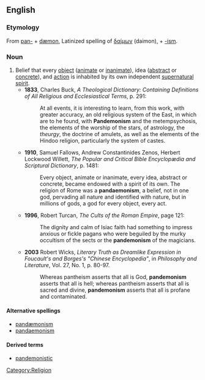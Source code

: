 ==English==
===Etymology===
From [[pan-]] + [[dæmon]], Latinized spelling of {{Gr.}} [[δαίμων]] (daimon), + [[-ism]].

===Noun===
{{en-noun|-}}
# Belief that every [[object]] ([[animate]] or [[inanimate]]), idea ([[abstract]] or [[concrete]]), and [[action]] is inhabited by its own independent [[supernatural]] [[spirit]].
#*'''1833''', Charles Buck, ''A Theological Dictionary: Containing Definitions of All Religious and Ecclesiastical Terms'', p. 291:
#*:At all events, it is interesting to learn, from this work, with greater accuracy, an old religious system of the East, in which are to he found, with '''Pandemonism''' and the metempsychosis, the elements of the worship of the stars, of astrology, the ''theurgy'', the doctrine of amulets, as well as the elements of the Hindoo religion, particularly the system of castes.
#*'''1910''', Samuel Fallows, Andrew Constantinides Zenos, Herbert Lockwood Willett, ''The Popular and Critical Bible Encyclopædia and Scriptural Dictionary'', p. 1481:
#*:Every object, animate or inanimate, every idea, abstract or concrete, became endowed with a spirit of its own. The religion of Rome was a '''pandaemonism''', a belief, not in one god, pervading all nature and identified with nature, but in millions of gods, a god for every object, every act. 
#*'''1996''', Robert Turcan, ''The Cults of the Roman Empire'', page 121:
#*:The dignity and calm of Isiac faith had something to impress anxious or fickle pagans who were beguiled by the murky occultism of the sects or the '''pandemonism''' of the magicians.  
#*'''2003''' Robert Wicks, ''Literary Truth as Dreamlike Expression in Foucault's and Borges's "Chinese Encyclopedia"'', in ''Philosophy and Literature'', Vol. 27, No. 1, p. 80-97.
#*:Whereas pantheism asserts that all is God, '''pandemonism''' asserts that all is hell; whereas pantheism asserts that all is sacred and divine, '''pandemonism''' asserts that all is profane and contaminated.


====Alternative spellings====
*[[pandæmonism]]
*[[pandaemonism]]

====Derived terms====
*[[pandemonistic]]

[[Category:Religion]]